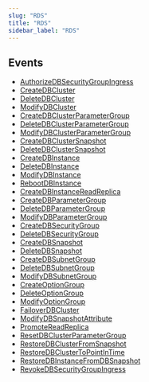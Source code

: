 ```yaml
---
slug: "RDS"
title: "RDS"
sidebar_label: "RDS"
---
```


## Events

- [AuthorizeDBSecurityGroupIngress](/aws/threats/rds/rules/authorizedbsecuritygroupingress)
- [CreateDBCluster](/aws/threats/rds/rules/createdbcluster)
- [DeleteDBCluster](/aws/threats/rds/rules/deletedbcluster)
- [ModifyDBCluster](/aws/threats/rds/rules/modifydbcluster)
- [CreateDBClusterParameterGroup](/aws/threats/rds/rules/createdbclusterparametergroup)
- [DeleteDBClusterParameterGroup](/aws/threats/rds/rules/deletedbclusterparametergroup)
- [ModifyDBClusterParameterGroup](/aws/threats/rds/rules/modifydbclusterparametergroup)
- [CreateDBClusterSnapshot](/aws/threats/rds/rules/createdbclustersnapshot)
- [DeleteDBClusterSnapshot](/aws/threats/rds/rules/deletedbclustersnapshot)
- [CreateDBInstance](/aws/threats/rds/rules/createdbinstance)
- [DeleteDBInstance](/aws/threats/rds/rules/deletedbinstance)
- [ModifyDBInstance](/aws/threats/rds/rules/modifydbinstance)
- [RebootDBInstance](/aws/threats/rds/rules/rebootdbinstance)
- [CreateDBInstanceReadReplica](/aws/threats/rds/rules/createdbinstancereadreplica)
- [CreateDBParameterGroup](/aws/threats/rds/rules/createdbparametergroup)
- [DeleteDBParameterGroup](/aws/threats/rds/rules/deletedbparametergroup)
- [ModifyDBParameterGroup](/aws/threats/rds/rules/modifydbparametergroup)
- [CreateDBSecurityGroup](/aws/threats/rds/rules/createdbsecuritygroup)
- [DeleteDBSecurityGroup](/aws/threats/rds/rules/deletedbsecuritygroup)
- [CreateDBSnapshot](/aws/threats/rds/rules/createdbsnapshot)
- [DeleteDBSnapshot](/aws/threats/rds/rules/deletedbsnapshot)
- [CreateDBSubnetGroup](/aws/threats/rds/rules/createdbsubnetgroup)
- [DeleteDBSubnetGroup](/aws/threats/rds/rules/deletedbsubnetgroup)
- [ModifyDBSubnetGroup](/aws/threats/rds/rules/modifydbsubnetgroup)
- [CreateOptionGroup](/aws/threats/rds/rules/createptiongroup)
- [DeleteOptionGroup](/aws/threats/rds/rules/deleteoptiongroup)
- [ModifyOptionGroup](/aws/threats/rds/rules/modifyoptiongroup)
- [FailoverDBCluster](/aws/threats/rds/rules/failoverdbcluster)
- [ModifyDBSnapshotAttribute](/aws/threats/rds/rules/modifydbsnapshotattribute)
- [PromoteReadReplica](/aws/threats/rds/rules/promotereadreplica)
- [ResetDBClusterParameterGroup](/aws/threats/rds/rules/resetdbclusterparametergroup)
- [RestoreDBClusterFromSnapshot](/aws/threats/rds/rules/restoredbclusterfromsnapshot)
- [RestoreDBClusterToPointInTime](/aws/threats/rds/rules/restoredbclustertopointintime)
- [RestoreDBInstanceFromDBSnapshot](/aws/threats/rds/rules/restoredbinstancefromdbsnapshot)
- [RevokeDBSecurityGroupIngress](/aws/threats/rds/rules/revokedbsecuritygroupingress)








